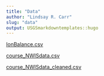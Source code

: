 ```yaml
---
title: "Data"
author: "Lindsay R. Carr"
slug: "data"
output: USGSmarkdowntemplates::hugo
---
```


[IonBalance.csv](../data/IonBalance.csv)

[course_NWISdata.csv](../data/course_NWISdata.csv)

[course_NWISdata_cleaned.csv](../data/course_NWISdata_cleaned.csv)

